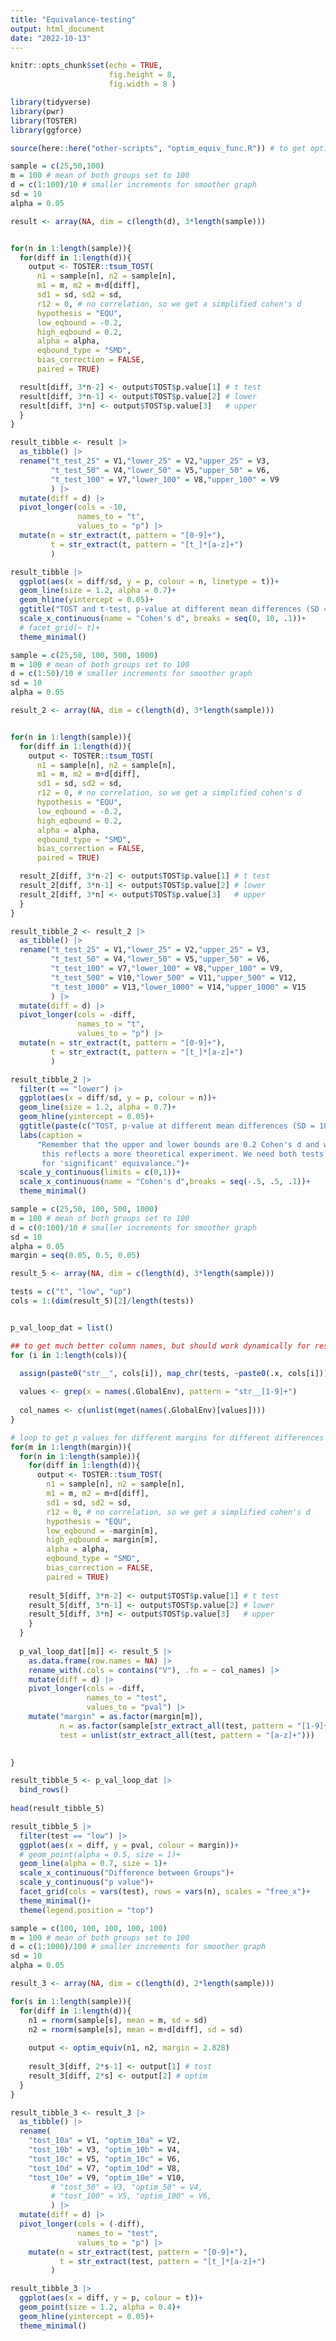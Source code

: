 ```yaml
---
title: "Equivalance-testing"
output: html_document
date: "2022-10-13"
---
```


```r
knitr::opts_chunk$set(echo = TRUE, 
                      fig.height = 8,
                      fig.width = 8 )
```

```r
library(tidyverse)
library(pwr)
library(TOSTER)
library(ggforce)

source(here::here("other-scripts", "optim_equiv_func.R")) # to get optim_equiv function

```

```r

sample = c(25,50,100)
m = 100 # mean of both groups set to 100
d = c(1:100)/10 # smaller increments for smoother graph
sd = 10
alpha = 0.05

result <- array(NA, dim = c(length(d), 3*length(sample)))


for(n in 1:length(sample)){
  for(diff in 1:length(d)){
    output <- TOSTER::tsum_TOST(
      n1 = sample[n], n2 = sample[n],
      m1 = m, m2 = m+d[diff], 
      sd1 = sd, sd2 = sd, 
      r12 = 0, # no correlation, so we get a simplified cohen's d
      hypothesis = "EQU",
      low_eqbound = -0.2,
      high_eqbound = 0.2,
      alpha = alpha,
      eqbound_type = "SMD", 
      bias_correction = FALSE, 
      paired = TRUE)

  result[diff, 3*n-2] <- output$TOST$p.value[1] # t test
  result[diff, 3*n-1] <- output$TOST$p.value[2] # lower 
  result[diff, 3*n] <- output$TOST$p.value[3]   # upper
  }
}

```

```r
result_tibble <- result |> 
  as_tibble() |> 
  rename("t_test_25" = V1,"lower_25" = V2,"upper_25" = V3,
         "t_test_50" = V4,"lower_50" = V5,"upper_50" = V6,
         "t_test_100" = V7,"lower_100" = V8,"upper_100" = V9
         ) |>
  mutate(diff = d) |> 
  pivot_longer(cols = -10,
               names_to = "t", 
               values_to = "p") |> 
  mutate(n = str_extract(t, pattern = "[0-9]+"),
         t = str_extract(t, pattern = "[t_]*[a-z]+")
         )
```

```r

result_tibble |> 
  ggplot(aes(x = diff/sd, y = p, colour = n, linetype = t))+
  geom_line(size = 1.2, alpha = 0.7)+
  geom_hline(yintercept = 0.05)+
  ggtitle("TOST and t-test, p-value at different mean differences (SD = 10) at \nThree sample sizes (25,50,100)")+
  scale_x_continuous(name = "Cohen's d", breaks = seq(0, 10, .1))+
  # facet_grid(~ t)+
  theme_minimal()

```

```r
sample = c(25,50, 100, 500, 1000)
m = 100 # mean of both groups set to 100
d = c(1:50)/10 # smaller increments for smoother graph
sd = 10
alpha = 0.05

result_2 <- array(NA, dim = c(length(d), 3*length(sample)))


for(n in 1:length(sample)){
  for(diff in 1:length(d)){
    output <- TOSTER::tsum_TOST(
      n1 = sample[n], n2 = sample[n],
      m1 = m, m2 = m+d[diff], 
      sd1 = sd, sd2 = sd, 
      r12 = 0, # no correlation, so we get a simplified cohen's d
      hypothesis = "EQU",
      low_eqbound = -0.2,
      high_eqbound = 0.2,
      alpha = alpha,
      eqbound_type = "SMD", 
      bias_correction = FALSE, 
      paired = TRUE)

  result_2[diff, 3*n-2] <- output$TOST$p.value[1] # t test
  result_2[diff, 3*n-1] <- output$TOST$p.value[2] # lower 
  result_2[diff, 3*n] <- output$TOST$p.value[3]   # upper
  }
}
```

```r
result_tibble_2 <- result_2 |> 
  as_tibble() |> 
  rename("t_test_25" = V1,"lower_25" = V2,"upper_25" = V3,
         "t_test_50" = V4,"lower_50" = V5,"upper_50" = V6,
         "t_test_100" = V7,"lower_100" = V8,"upper_100" = V9,
         "t_test_500" = V10,"lower_500" = V11,"upper_500" = V12,
         "t_test_1000" = V13,"lower_1000" = V14,"upper_1000" = V15
         ) |>
  mutate(diff = d) |> 
  pivot_longer(cols = -diff,
               names_to = "t", 
               values_to = "p") |> 
  mutate(n = str_extract(t, pattern = "[0-9]+"),
         t = str_extract(t, pattern = "[t_]*[a-z]+")
         )
```

```r
result_tibble_2 |> 
  filter(t == "lower") |> 
  ggplot(aes(x = diff/sd, y = p, colour = n))+
  geom_line(size = 1.2, alpha = 0.7)+
  geom_hline(yintercept = 0.05)+
  ggtitle(paste(c("TOST, p-value at different mean differences (SD = 10) at \nFive sample sizes (", sample, ")"), collapse = " "))+
  labs(caption = 
      "Remember that the upper and lower bounds are 0.2 Cohen's d and we assume the correlation is base, 
       this reflects a more theoretical experiment. We need both tests to return a p value less than alpha 
       for 'significant' equivalance.")+
  scale_y_continuous(limits = c(0,1))+
  scale_x_continuous(name = "Cohen's d",breaks = seq(-.5, .5, .1))+
  theme_minimal()
```

```r
sample = c(25,50, 100, 500, 1000)
m = 100 # mean of both groups set to 100
d = c(0:100)/10 # smaller increments for smoother graph
sd = 10
alpha = 0.05
margin = seq(0.05, 0.5, 0.05)

result_5 <- array(NA, dim = c(length(d), 3*length(sample)))

tests = c("t", "low", "up")
cols = 1:(dim(result_5)[2]/length(tests))


p_val_loop_dat = list()

## to get much better column names, but should work dynamically for rest of these loops - might be handy for a better function
for (i in 1:length(cols)){

  assign(paste0("str__", cols[i]), map_chr(tests, ~paste0(.x, cols[i])))
  
  values <- grep(x = names(.GlobalEnv), pattern = "str__[1-9]+")
  
  col_names <- c(unlist(mget(names(.GlobalEnv)[values])))
}

# loop to get p values for different margins for different differences at different sample sizes
for(m in 1:length(margin)){
  for(n in 1:length(sample)){
    for(diff in 1:length(d)){
      output <- TOSTER::tsum_TOST(
        n1 = sample[n], n2 = sample[n],
        m1 = m, m2 = m+d[diff], 
        sd1 = sd, sd2 = sd, 
        r12 = 0, # no correlation, so we get a simplified cohen's d
        hypothesis = "EQU",
        low_eqbound = -margin[m],
        high_eqbound = margin[m],
        alpha = alpha,
        eqbound_type = "SMD", 
        bias_correction = FALSE, 
        paired = TRUE)
  
    result_5[diff, 3*n-2] <- output$TOST$p.value[1] # t test
    result_5[diff, 3*n-1] <- output$TOST$p.value[2] # lower 
    result_5[diff, 3*n] <- output$TOST$p.value[3]   # upper
    }
  }
  
  p_val_loop_dat[[m]] <- result_5 |>
    as.data.frame(row.names = NA) |>
    rename_with(.cols = contains("V"), .fn = ~ col_names) |>
    mutate(diff = d) |> 
    pivot_longer(cols = -diff,
                 names_to = "test",
                 values_to = "pval") |>
    mutate("margin" = as.factor(margin[m]),
           n = as.factor(sample[str_extract_all(test, pattern = "[1-9]+") |> as.numeric()]), 
           test = unlist(str_extract_all(test, pattern = "[a-z]+")))

  
}

```

```r
result_tibble_5 <- p_val_loop_dat |> 
  bind_rows()
  
head(result_tibble_5)
```

```r

result_tibble_5 |> 
  filter(test == "low") |>
  ggplot(aes(x = diff, y = pval, colour = margin))+
  # geom_point(alpha = 0.5, size = 1)+
  geom_line(alpha = 0.7, size = 1)+
  scale_x_continuous("Difference between Groups")+
  scale_y_continuous("p value")+
  facet_grid(cols = vars(test), rows = vars(n), scales = "free_x")+
  theme_minimal()+
  theme(legend.position = "top")

```

```r

sample = c(100, 100, 100, 100, 100)
m = 100 # mean of both groups set to 100
d = c(1:1000)/100 # smaller increments for smoother graph
sd = 10
alpha = 0.05

result_3 <- array(NA, dim = c(length(d), 2*length(sample)))

for(s in 1:length(sample)){
  for(diff in 1:length(d)){
    n1 = rnorm(sample[s], mean = m, sd = sd)
    n2 = rnorm(sample[s], mean = m+d[diff], sd = sd)
    
    output <- optim_equiv(n1, n2, margin = 2.828)
    
    result_3[diff, 2*s-1] <- output[1] # tost
    result_3[diff, 2*s] <- output[2] # optim
  }
}

```

```r
result_tibble_3 <- result_3 |> 
  as_tibble() |> 
  rename(
    "tost_10a" = V1, "optim_10a" = V2,
    "tost_10b" = V3, "optim_10b" = V4,
    "tost_10c" = V5, "optim_10c" = V6,
    "tost_10d" = V7, "optim_10d" = V8,
    "tost_10e" = V9, "optim_10e" = V10, 
         # "tost_50" = V3, "optim_50" = V4,
         # "tost_100" = V5, "optim_100" = V6,
         ) |> 
  mutate(diff = d) |> 
  pivot_longer(cols = (-diff),
               names_to = "test", 
               values_to = "p") |> 
    mutate(n = str_extract(test, pattern = "[0-9]+"),
           t = str_extract(test, pattern = "[t_]*[a-z]+")
         )


```

```r
result_tibble_3 |> 
  ggplot(aes(x = diff, y = p, colour = t))+
  geom_point(size = 1.2, alpha = 0.4)+
  geom_hline(yintercept = 0.05)+
  theme_minimal()
```
